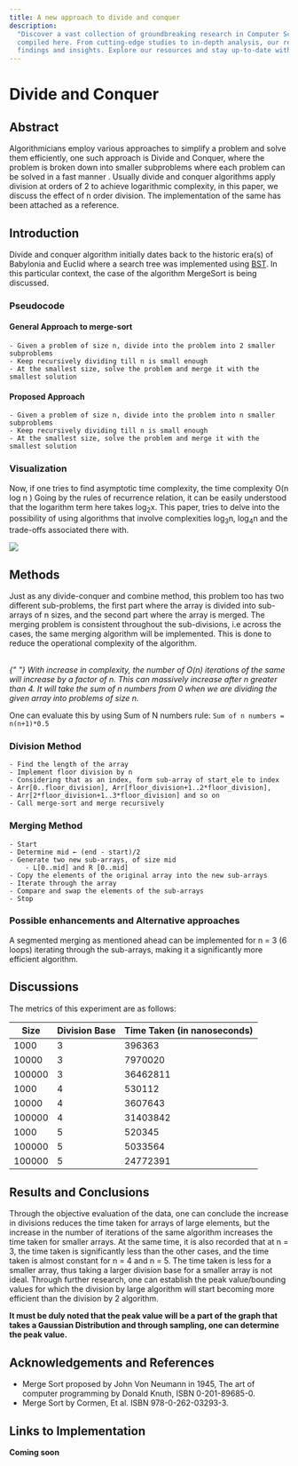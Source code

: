 ```yaml
---
title: A new approach to divide and conquer
description:
  "Discover a vast collection of groundbreaking research in Computer Science,
  compiled here. From cutting-edge studies to in-depth analysis, our repository is your one-stop destination for the latest
  findings and insights. Explore our resources and stay up-to-date with the latest trends and developments in CS, AI and Cloud."
---
```



# Divide and Conquer

<ThumbNail />

## Abstract

Algorithmicians employ various approaches to simplify a problem and solve them efficiently, one such approach is Divide and Conquer, where the problem is broken down into smaller subproblems where each problem can be solved in a fast manner . Usually divide and conquer algorithms apply division at orders of 2 to achieve logarithmic complexity, in this paper, we discuss the effect of n order division. The implementation of the same has been attached as a reference.

## Introduction

Divide and conquer algorithm initially dates back to the historic era(s) of Babylonia and Euclid where a search tree was implemented using [BST](https://ocw.mit.edu/courses/6-006-introduction-to-algorithms-fall-2011/resources/lecture-5-binary-search-trees-bst-sort/). In this particular context,
the case of the algorithm MergeSort is being discussed.

### Pseudocode

#### General Approach to merge-sort

```Pseudocode
- Given a problem of size n, divide into the problem into 2 smaller subproblems
- Keep recursively dividing till n is small enough
- At the smallest size, solve the problem and merge it with the smallest solution
```

#### Proposed Approach

```Pseudocode
- Given a problem of size n, divide into the problem into n smaller subproblems
- Keep recursively dividing till n is small enough
- At the smallest size, solve the problem and merge it with the smallest solution
```

### Visualization

Now, if one tries to find asymptotic time complexity, the time complexity O(n log n )
Going by the rules of recurrence relation, it can be easily understood that the logarithm term here takes log<sub>2</sub>x. This paper, tries to delve into the possibility of using algorithms that involve complexities log<sub>3</sub>n, log<sub>4</sub>n and the trade-offs associated there with.

<Image src="/division.png" height={500} width={800} />

## Methods

Just as any divide-conquer and combine method, this problem too has two different sub-problems,
the first part where the array is divided into sub-arrays of n sizes, and the second part where the array is merged.
The merging problem is consistent throughout the sub-divisions, i.e across the cases, the same merging algorithm will be implemented. This is done to reduce the operational complexity of the algorithm.

<br />
<em className="font-semibold">
  {" "}
  With increase in complexity, the number of O(n) iterations of the same will increase
  by a factor of n. This can massively increase after n greater than 4. It will take
  the sum of n numbers from 0 when we are dividing the given array into problems
  of size n.
</em>

One can evaluate this by using Sum of N numbers rule:
`Sum of n numbers = n(n+1)*0.5`

### Division Method

```Pseudocode
- Find the length of the array
- Implement floor division by n
- Considering that as an index, form sub-array of start_ele to index
- Arr[0..floor_division], Arr[floor_division+1..2*floor_division],
- Arr[2*floor_division+1..3*floor_division] and so on
- Call merge-sort and merge recursively
```

### Merging Method

```Pseudocode
- Start
- Determine mid ← (end - start)/2
- Generate two new sub-arrays, of size mid
    - L[0..mid] and R [0..mid]
- Copy the elements of the original array into the new sub-arrays
- Iterate through the array
- Compare and swap the elements of the sub-arrays
- Stop
```

### Possible enhancements and Alternative approaches

A segmented merging as mentioned ahead can be implemented for n = 3 (6 loops) iterating through the sub-arrays,
making it a significantly more efficient algorithm.

## Discussions

The metrics of this experiment are as follows:

| Size   | Division Base | Time Taken (in nanoseconds) |
| ------ | ------------- | --------------------------- |
| 1000   | 3             | 396363                      |
| 10000  | 3             | 7970020                     |
| 100000 | 3             | 36462811                    |
| 1000   | 4             | 530112                      |
| 10000  | 4             | 3607643                     |
| 100000 | 4             | 31403842                    |
| 1000   | 5             | 520345                      |
| 100000 | 5             | 5033564                     |
| 100000 | 5             | 24772391                    |

## Results and Conclusions

Through the objective evaluation of the data, one can conclude the increase in divisions reduces the time taken for arrays of large elements,
but the increase in the number of iterations of the same algorithm increases the time taken for smaller arrays. At the same time, it is also recorded
that at n = 3, the time taken is significantly less than the other cases, and the time taken is almost constant for n = 4 and n = 5. The time taken is less
for a smaller array, thus taking a larger division base for a smaller array is not ideal. Through further research, one can establish the peak value/bounding values
for which the division by large algorithm will start becoming more efficient than the division by 2 algorithm. 

**It must be duly noted that the peak value will be a part of the graph that takes a Gaussian Distribution and through sampling, one can determine the
peak value.**

## Acknowledgements and References

- Merge Sort proposed by John Von Neumann in 1945, The art of computer programming by Donald Knuth, ISBN 0-201-89685-0.
- Merge Sort by Cormen, Et al. ISBN 978-0-262-03293-3.


## Links to Implementation

**Coming soon**
